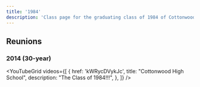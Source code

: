 ```yaml
---
title: '1984'
description: 'Class page for the graduating class of 1984 of Cottonwood High School.'
---
```


## Reunions

### 2014 (30-year)


<YouTubeGrid
	videos={[
		{
			href: 'kWRycDVykJc',
			title: "Cottonwood High School",
			description: "The Class of 1984!!!",
		},
	]}
/>
